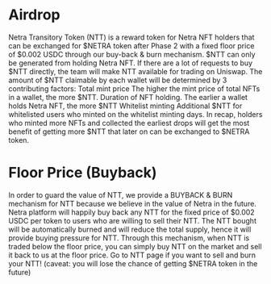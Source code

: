 # Airdrop

Netra Transitory Token (NTT) is a reward token for Netra NFT holders that can be exchanged for $NETRA token after Phase 2 with a fixed floor price of $0.002 USDC through our buy-back & burn mechanism.
$NTT can only be generated from holding Netra NFT. If there are a lot of requests to buy $NTT directly, the team will make NTT available for trading on Uniswap.
The amount of $NTT claimable by each wallet will be determined by 3 contributing factors:
Total mint price
The higher the mint price of total NFTs in a wallet, the more $NTT.
Duration of NFT holding.
The earlier a wallet holds Netra NFT, the more $NTT
Whitelist minting
Additional $NTT for whitelisted users who minted on the whitelist minting days.
In recap, holders who minted more NFTs and collected the earliest drops will get the most benefit of getting more $NTT that later on can be exchanged to $NETRA token.

# Floor Price (Buyback)

In order to guard the value of NTT, we provide a BUYBACK & BURN mechanism for NTT because we believe in the value of Netra in the future.
Netra platform will happily buy back any NTT for the fixed price of $0.002 USDC per token to users who are willing to sell their NTT.
The NTT bought will be automatically burned and will reduce the total supply, hence it will provide buying pressure for NTT.
Through this mechanism, when NTT is traded below the floor price, you can simply buy NTT on the market and sell it back to us at the floor price.
Go to NTT page if you want to sell and burn your NTT! (caveat: you will lose the chance of getting $NETRA token in the future)

